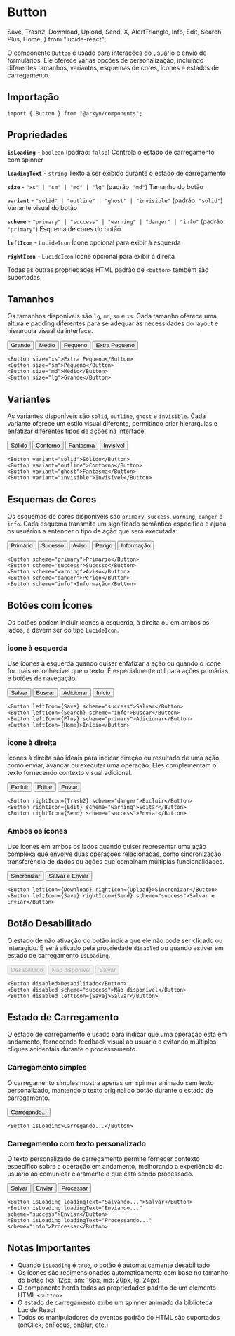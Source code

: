 # Button

  Save,
  Trash2,
  Download,
  Upload,
  Send,
  X,
  AlertTriangle,
  Info,
  Edit,
  Search,
  Plus,
  Home,
} from "lucide-react";

O componente `Button` é usado para interações do usuário e envio de formulários. Ele oferece várias opções de personalização, incluindo diferentes tamanhos, variantes, esquemas de cores, ícones e estados de carregamento.

## Importação

```tsx
import { Button } from "@arkyn/components";
```

## Propriedades

**`isLoading`** - `boolean` (padrão: `false`)
Controla o estado de carregamento com spinner

**`loadingText`** - `string`
Texto a ser exibido durante o estado de carregamento

**`size`** - `"xs" | "sm" | "md" | "lg"` (padrão: `"md"`)
Tamanho do botão

**`variant`** - `"solid" | "outline" | "ghost" | "invisible"` (padrão: `"solid"`)
Variante visual do botão

**`scheme`** - `"primary" | "success" | "warning" | "danger" | "info"` (padrão: `"primary"`)
Esquema de cores do botão

**`leftIcon`** - `LucideIcon`
Ícone opcional para exibir à esquerda

**`rightIcon`** - `LucideIcon`
Ícone opcional para exibir à direita

Todas as outras propriedades HTML padrão de `<button>` também são suportadas.

## Tamanhos

Os tamanhos disponíveis são `lg`, `md`, `sm` e `xs`. Cada tamanho oferece uma altura e padding diferentes para se adequar às necessidades do layout e hierarquia visual da interface.

<div className="noContent row">
  <Button size="lg">Grande</Button>
  <Button size="md">Médio</Button>
  <Button size="sm">Pequeno</Button>
  <Button size="xs">Extra Pequeno</Button>
</div>

```tsx
<Button size="xs">Extra Pequeno</Button>
<Button size="sm">Pequeno</Button>
<Button size="md">Médio</Button>
<Button size="lg">Grande</Button>
```

## Variantes

As variantes disponíveis são `solid`, `outline`, `ghost` e `invisible`. Cada variante oferece um estilo visual diferente, permitindo criar hierarquias e enfatizar diferentes tipos de ações na interface.

<div className="noContent row">
  <Button variant="solid">Sólido</Button>
  <Button variant="outline">Contorno</Button>
  <Button variant="ghost">Fantasma</Button>
  <Button variant="invisible">Invisível</Button>
</div>

```tsx
<Button variant="solid">Sólido</Button>
<Button variant="outline">Contorno</Button>
<Button variant="ghost">Fantasma</Button>
<Button variant="invisible">Invisível</Button>
```

## Esquemas de Cores

Os esquemas de cores disponíveis são `primary`, `success`, `warning`, `danger` e `info`. Cada esquema transmite um significado semântico específico e ajuda os usuários a entender o tipo de ação que será executada.

<div className="noContent row">
  <Button scheme="primary">Primário</Button>
  <Button scheme="success">Sucesso</Button>
  <Button scheme="warning">Aviso</Button>
  <Button scheme="danger">Perigo</Button>
  <Button scheme="info">Informação</Button>
</div>

```tsx
<Button scheme="primary">Primário</Button>
<Button scheme="success">Sucesso</Button>
<Button scheme="warning">Aviso</Button>
<Button scheme="danger">Perigo</Button>
<Button scheme="info">Informação</Button>
```

## Botões com Ícones

Os botões podem incluir ícones à esquerda, à direita ou em ambos os lados, e devem ser do tipo `LucideIcon`.

### Ícone à esquerda

Use ícones à esquerda quando quiser enfatizar a ação ou quando o ícone for mais reconhecível que o texto. É especialmente útil para ações primárias e botões de navegação.

<div className="noContent row">
  <Button leftIcon={Save} scheme="success">
    Salvar
  </Button>
  <Button leftIcon={Search} scheme="info">
    Buscar
  </Button>
  <Button leftIcon={Plus} scheme="primary">
    Adicionar
  </Button>
  <Button leftIcon={Home}>Início</Button>
</div>

```tsx
<Button leftIcon={Save} scheme="success">Salvar</Button>
<Button leftIcon={Search} scheme="info">Buscar</Button>
<Button leftIcon={Plus} scheme="primary">Adicionar</Button>
<Button leftIcon={Home}>Início</Button>
```

### Ícone à direita

Ícones à direita são ideais para indicar direção ou resultado de uma ação, como enviar, avançar ou executar uma operação. Eles complementam o texto fornecendo contexto visual adicional.

<div className="noContent row">
  <Button rightIcon={Trash2} scheme="danger">
    Excluir
  </Button>
  <Button rightIcon={Edit} scheme="warning">
    Editar
  </Button>
  <Button rightIcon={Send} scheme="success">
    Enviar
  </Button>
</div>

```tsx
<Button rightIcon={Trash2} scheme="danger">Excluir</Button>
<Button rightIcon={Edit} scheme="warning">Editar</Button>
<Button rightIcon={Send} scheme="success">Enviar</Button>
```

### Ambos os ícones

Use ícones em ambos os lados quando quiser representar uma ação complexa que envolve duas operações relacionadas, como sincronização, transferência de dados ou ações que combinam múltiplas funcionalidades.

<div className="noContent row">
  <Button leftIcon={Download} rightIcon={Upload}>
    Sincronizar
  </Button>
  <Button leftIcon={Save} rightIcon={Send} scheme="success">
    Salvar e Enviar
  </Button>
</div>

```tsx
<Button leftIcon={Download} rightIcon={Upload}>Sincronizar</Button>
<Button leftIcon={Save} rightIcon={Send} scheme="success">Salvar e Enviar</Button>
```

## Botão Desabilitado

O estado de não ativação do botão indica que ele não pode ser clicado ou interagido. E será ativado pela propriedade `disabled` ou quando estiver em estado de carregamento `isLoading`.

<div className="noContent row">
  <Button disabled>Desabilitado</Button>
  <Button disabled scheme="success">
    Não disponível
  </Button>
  <Button disabled leftIcon={Save}>
    Salvar
  </Button>
</div>

```tsx
<Button disabled>Desabilitado</Button>
<Button disabled scheme="success">Não disponível</Button>
<Button disabled leftIcon={Save}>Salvar</Button>
```

## Estado de Carregamento

O estado de carregamento é usado para indicar que uma operação está em andamento, fornecendo feedback visual ao usuário e evitando múltiplos cliques acidentais durante o processamento.

### Carregamento simples

O carregamento simples mostra apenas um spinner animado sem texto personalizado, mantendo o texto original do botão durante o estado de carregamento.

<div className="noContent">
  <Button isLoading>Carregando...</Button>
</div>

```tsx
<Button isLoading>Carregando...</Button>
```

### Carregamento com texto personalizado

O texto personalizado de carregamento permite fornecer contexto específico sobre a operação em andamento, melhorando a experiência do usuário ao comunicar claramente o que está sendo processado.

<div className="noContent row">
  <Button isLoading loadingText="Salvando...">
    Salvar
  </Button>
  <Button isLoading loadingText="Enviando..." scheme="success">
    Enviar
  </Button>
  <Button isLoading loadingText="Processando..." scheme="info">
    Processar
  </Button>
</div>

```tsx
<Button isLoading loadingText="Salvando...">Salvar</Button>
<Button isLoading loadingText="Enviando..." scheme="success">Enviar</Button>
<Button isLoading loadingText="Processando..." scheme="info">Processar</Button>
```

## Notas Importantes

- Quando `isLoading` é `true`, o botão é automaticamente desabilitado
- Os ícones são redimensionados automaticamente com base no tamanho do botão (xs: 12px, sm: 16px, md: 20px, lg: 24px)
- O componente herda todas as propriedades padrão de um elemento HTML `<button>`
- O estado de carregamento exibe um spinner animado da biblioteca Lucide React
- Todos os manipuladores de eventos padrão do HTML são suportados (onClick, onFocus, onBlur, etc.)
